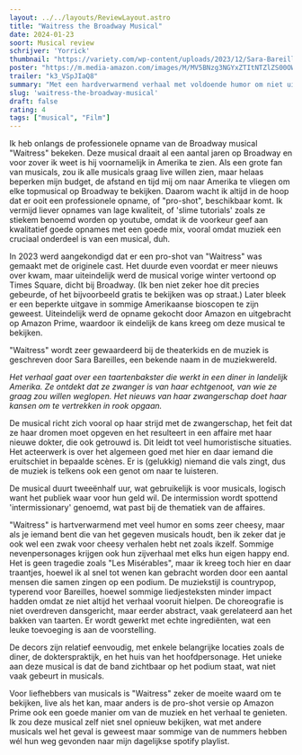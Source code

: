 ```yaml
---
layout: ../../layouts/ReviewLayout.astro
title: "Waitress the Broadway Musical"
date: 2024-01-23
soort: Musical review
schrijver: 'Yorrick'
thumbnail: "https://variety.com/wp-content/uploads/2023/12/Sara-Bareilles-in-WAITRESS-THE-MUSICAL-Courtesy-Bleecker-Street-1.jpg?w=1000&h=563&crop=1"
poster: "https://m.media-amazon.com/images/M/MV5BNzg3NGYxZTItNTZlZS00OWFlLWI0ZGYtMzM1YTJiMTliNjQ5XkEyXkFqcGdeQXVyNTk5NTQzNDI@._V1_FMjpg_UX1000_.jpg"
trailer: "k3_VSpJIaQ8"
summary: "Met een hardverwarmend verhaal met voldoende humor om niet uit te draaien in een tragedie is Waitress een aanrader voor iedereen die van Broadway musicals houdt. Het acteerwerk is leuk en de muziek van Sara Bareilles zal je ongetwijfeld raken en bijblijven."
slug: 'waitress-the-broadway-musical'
draft: false
rating: 4
tags: ["musical", "Film"]
---
```


Ik heb onlangs de professionele opname van de Broadway musical "Waitress" bekeken. Deze musical draait al een aantal jaren op Broadway en voor zover ik weet is hij voornamelijk in Amerika te zien. Als een grote fan van musicals, zou ik alle musicals graag live willen zien, maar helaas beperken mijn budget, de afstand en tijd mij om naar Amerika te vliegen om elke topmusical op Broadway te bekijken. Daarom wacht ik altijd in de hoop dat er ooit een professionele opname, of "pro-shot", beschikbaar komt. Ik vermijd liever opnames van lage kwaliteit, of 'slime tutorials' zoals ze stiekem benoemd worden op youtube, omdat ik de voorkeur geef aan kwalitatief goede opnames met een goede mix, vooral omdat muziek een cruciaal onderdeel is van een musical, duh.

In 2023 werd aangekondigd dat er een pro-shot van "Waitress" was gemaakt met de originele cast. Het duurde even voordat er meer nieuws over kwam, maar uiteindelijk werd de musical vorige winter vertoond op Times Square, dicht bij Broadway. (Ik ben niet zeker hoe dit precies gebeurde, of het bijvoorbeeld gratis te bekijken was op straat.) Later bleek er een beperkte uitgave in sommige Amerikaanse bioscopen te zijn geweest. Uiteindelijk werd de opname gekocht door Amazon en uitgebracht op Amazon Prime, waardoor ik eindelijk de kans kreeg om deze musical te bekijken.

"Waitress" wordt zeer gewaardeerd bij de theaterkids en de muziek is geschreven door Sara Bareilles, een bekende naam in de muziekwereld. 

*Het verhaal gaat over een taartenbakster die werkt in een diner in landelijk Amerika. Ze ontdekt dat ze zwanger is van haar echtgenoot, van wie ze graag zou willen weglopen. Het nieuws van haar zwangerschap doet haar kansen om te vertrekken in rook opgaan.*

De musical richt zich vooral op haar strijd met de zwangerschap, het feit dat ze haar dromen moet opgeven en het resulteert in een affaire met haar nieuwe dokter, die ook getrouwd is. Dit leidt tot veel humoristische situaties. Het acteerwerk is over het algemeen goed met hier en daar iemand die eruitschiet in bepaalde scènes. Er is (gelukkig) niemand die vals zingt, dus de muziek is telkens ook een genot om naar te luisteren.

De musical duurt tweeënhalf uur, wat gebruikelijk is voor musicals, logisch want het publiek waar voor hun geld wil. De intermission wordt spottend 'intermissionary' genoemd, wat past bij de thematiek van de affaires.

"Waitress" is hartverwarmend met veel humor en soms zeer cheesy, maar als je iemand bent die van het gegeven musicals houdt, ben ik zeker dat je ook wel een zwak voor cheesy verhalen hebt net zoals ikzelf. Sommige nevenpersonages krijgen ook hun zijverhaal met elks hun eigen happy end. Het is geen tragedie zoals "Les Misérables", maar ik kreeg toch hier en daar traantjes, hoewel ik al snel tot wenen kan gebracht worden door een aantal mensen die samen zingen op een podium. De muziekstijl is countrypop, typerend voor Bareilles, hoewel sommige liedjesteksten minder impact hadden omdat ze niet altijd het verhaal vooruit hielpen. De choreografie is niet overdreven dansgericht, maar eerder abstract, vaak gerelateerd aan het bakken van taarten. Er wordt gewerkt met echte ingrediënten, wat een leuke toevoeging is aan de voorstelling.

De decors zijn relatief eenvoudig, met enkele belangrijke locaties zoals de diner, de dokterspraktijk, en het huis van het hoofdpersonage. Het unieke aan deze musical is dat de band zichtbaar op het podium staat, wat niet vaak gebeurt in musicals.

Voor liefhebbers van musicals is "Waitress" zeker de moeite waard om te bekijken, live als het kan, maar anders is de pro-shot versie op Amazon Prime ook een goede manier om van de muziek en het verhaal te genieten. Ik zou deze musical zelf niet snel opnieuw bekijken, wat met andere musicals wel het geval is geweest maar sommige van de nummers hebben wél hun weg gevonden naar mijn dagelijkse spotify playlist.
